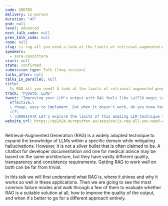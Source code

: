 ```yaml
---
code: VDDTBS
delivery: in-person
duration: "45"
end: null
level: advanced
next_talk_code: null
prev_talk_code: null
room: null
slug: is-rag-all-you-need-a-look-at-the-limits-of-retrieval-augmented-generation
speakers:
  - sara-zanzottera
start: null
state: confirmed
submission_type: Talk (long session)
talks_after: null
talks_in_parallel: null
title:
  Is RAG all you need? A look at the limits of retrieval augmented generation
track: "PyData: LLMs"
tweet: "Improving your LLM's output with RAG feels like \u2728 magic \u2728:
  effective,\
  \ cheap, easy to implement. But when it doesn't work, do you know how to fix
  it?\
  \ \U0001FA7A Let's explore the limits of this amazing LLM technique \U0001F9ED"
website_url: https://ep2024.europython.eu/session/is-rag-all-you-need-a-look-at-the-limits-of-retrieval-augmented-generation
---
```


Retrieval-Augmented Generation (RAG) is a widely adopted technique to expand the
knowledge of LLMs within a specific domain while mitigating hallucinations.
However, it is not a silver bullet that is often claimed to be. A chatbot for
developer documentation and one for medical advice may be based on the same
architecture, but they have vastly different quality, transparency and
consistency requirements. Getting RAG to work well on both can be far from
trivial.

In this talk we will first understand what RAG is, where it shines and why it
works so well in these applications. Then we are going to see the most common
failure modes and walk through a few of them to evaluate whether RAG is a
suitable solution at all, how to improve the quality of the output, and when
it's better to go for a different approach entirely.
